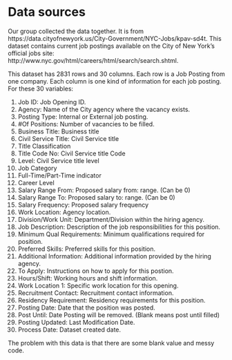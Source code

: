 # Data sources

Our group collected the data together. It is from https://data.cityofnewyork.us/City-Government/NYC-Jobs/kpav-sd4t.
This dataset contains current job postings available on the City of New York’s official jobs site: http://www.nyc.gov/html/careers/html/search/search.shtml.

This dataset has 2831 rows and 30 columns. Each row is a Job Posting from one company. Each column is one kind of information for each job posting.
For these 30 variables:

1. Job ID: Job Opening ID.
2. Agency: Name of the City agency where the vacancy exists.
3. Posting Type: Internal or External job posting.
4. #Of Positions: Number of vacancies to be filled.
5. Business Title: Business title
6. Civil Service Title: Civil Service title
7. Title Classification	
8. Title Code No: Civil Service title Code
9. Level: Civil Service title level
10. Job Category	
11. Full-Time/Part-Time indicator	
12. Career Level	
13. Salary Range From: Proposed salary from: range. (Can be 0)
14. Salary Range To: Proposed salary to: range. (Can be 0)
15. Salary Frequency: Proposed salary frequency
16. Work Location: Agency location.
17. Division/Work Unit: Department/Division within the hiring agency.
18. Job Description: Description of the job responsibilities for this position.
19. Minimum Qual Requirements: Minimum qualifications required for position.
20. Preferred Skills: Preferred skills for this position.
21. Additional Information: Additional information provided by the hiring agency.
22. To Apply: Instructions on how to apply for this postion.
23. Hours/Shift: Working hours and shift information.
24. Work Location 1: Specific work location for this opening.
25. Recruitment Contact: Recruitment contact information.
26. Residency Requirement: Residency requirements for this position.
27. Posting Date: Date that the position was posted.
28. Post Until: Date Posting will be removed. (Blank means post until filled)
29. Posting Updated: Last Modification Date.
30. Process Date: Dataset created date.

The problem with this data is that there are some blank value and messy code. 
